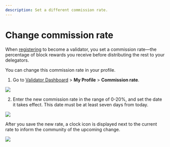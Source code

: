 ```yaml
---
description: Set a different commission rate.
---
```



# Change commission rate
When [registering](./../onboarding/become-validator.mdx) to become
a validator, you set a commission rate—the percentage of block rewards
you receive before distributing the rest to your delegators.

You can change this commission rate in your profile.

1. Go to [Validator Dashboard](https://validator.roninchain.com) >
**My Profile** > **Commission rate**.
<img src={stepOne} width={280} />

2. Enter the new commission rate in the range of 0-20%,
and set the date it takes effect.
This date must be at least seven days from today.
<img src={stepTwo} width={416} />

After you save the new rate, a clock icon is displayed next to the
current rate to inform the community of the upcoming change.

<img src={stepThree} width={324} />
